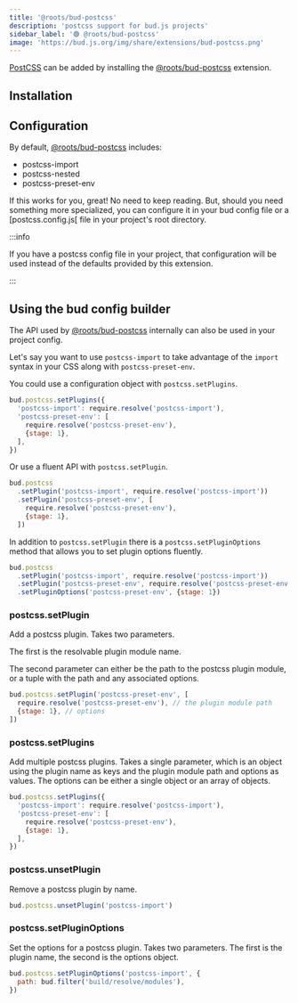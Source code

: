 ```yaml
---
title: '@roots/bud-postcss'
description: 'postcss support for bud.js projects'
sidebar_label: '🟢 @roots/bud-postcss'
image: 'https://bud.js.org/img/share/extensions/bud-postcss.png'
---
```





[PostCSS](https://postcss.org) can be added by installing the [@roots/bud-postcss](/extensions/bud-postcss) extension.

## Installation

<Install packages="@roots/bud-postcss" />

## Configuration

By default, [@roots/bud-postcss](/extensions/bud-postcss) includes:

- postcss-import
- postcss-nested
- postcss-preset-env

If this works for you, great! No need to keep reading. But, should you need something more specialized,
you can configure it in your bud config file or a [postcss.config.js[ file in your project's root directory.

:::info

If you have a postcss config file in your project, that configuration will be used instead of the defaults provided by this extension.

:::

## Using the bud config builder

The API used by [@roots/bud-postcss](/extensions/bud-postcss) internally can also be used in your project config.

Let's say you want to use `postcss-import` to take advantage of the `import` syntax in your CSS along with
`postcss-preset-env`.

You could use a configuration object with `postcss.setPlugins`.

```js
bud.postcss.setPlugins({
  'postcss-import': require.resolve('postcss-import'),
  'postcss-preset-env': [
    require.resolve('postcss-preset-env'),
    {stage: 1},
  ],
})
```

Or use a fluent API with `postcss.setPlugin`.

```js
bud.postcss
  .setPlugin('postcss-import', require.resolve('postcss-import'))
  .setPlugin('postcss-preset-env', [
    require.resolve('postcss-preset-env'),
    {stage: 1},
  ])
```

In addition to `postcss.setPlugin` there is a `postcss.setPluginOptions` method that allows you to set plugin options fluently.

```js
bud.postcss
  .setPlugin('postcss-import', require.resolve('postcss-import'))
  .setPlugin('postcss-preset-env', require.resolve('postcss-preset-env'))
  .setPluginOptions('postcss-preset-env', {stage: 1})
```

### postcss.setPlugin

Add a postcss plugin. Takes two parameters.

The first is the resolvable plugin module name.

The second parameter can either be the path to the postcss plugin module, or a tuple with the path and any associated options.

```js
bud.postcss.setPlugin('postcss-preset-env', [
  require.resolve('postcss-preset-env'), // the plugin module path
  {stage: 1}, // options
])
```

### postcss.setPlugins

Add multiple postcss plugins. Takes a single parameter, which is an object using the plugin
name as keys and the plugin module path and options as values. The options can be either a single object or an array of objects.

```js
bud.postcss.setPlugins({
  'postcss-import': require.resolve('postcss-import'),
  'postcss-preset-env': [
    require.resolve('postcss-preset-env'),
    {stage: 1},
  ],
})
```

### postcss.unsetPlugin

Remove a postcss plugin by name.

```js
bud.postcss.unsetPlugin('postcss-import')
```

### postcss.setPluginOptions

Set the options for a postcss plugin. Takes two parameters. The first is the plugin name,
the second is the options object.

```js
bud.postcss.setPluginOptions('postcss-import', {
  path: bud.filter('build/resolve/modules'),
})
```

